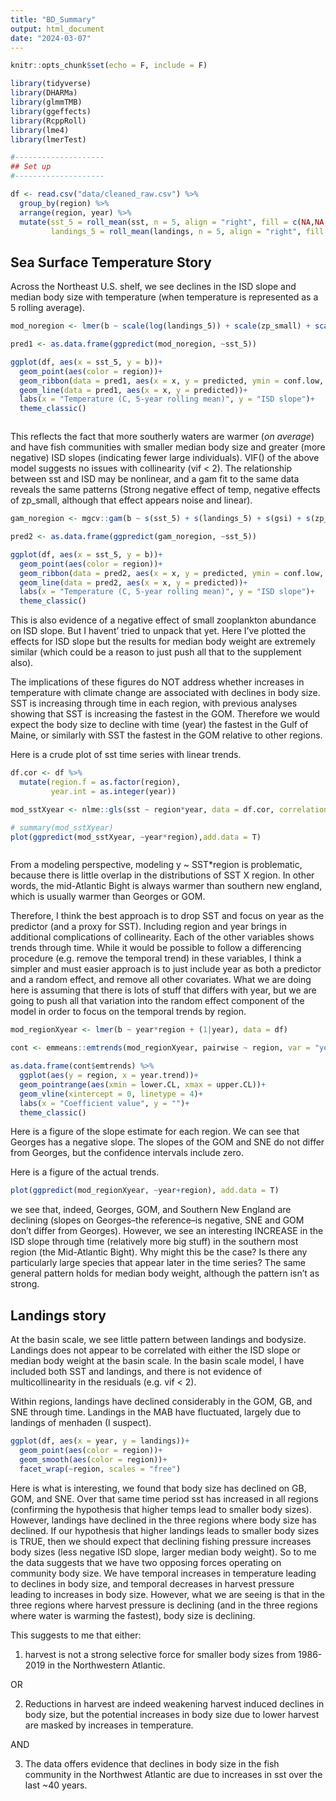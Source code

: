 ```yaml
---
title: "BD_Summary"
output: html_document
date: "2024-03-07"
---
```


```r
knitr::opts_chunk$set(echo = F, include = F)
```

```r
library(tidyverse)
library(DHARMa)
library(glmmTMB)
library(ggeffects)
library(RcppRoll)
library(lme4)
library(lmerTest)

#--------------------
## Set up
#--------------------

df <- read.csv("data/cleaned_raw.csv") %>% 
  group_by(region) %>%
  arrange(region, year) %>%
  mutate(sst_5 = roll_mean(sst, n = 5, align = "right", fill = c(NA,NA,NA)), 
         landings_5 = roll_mean(landings, n = 5, align = "right", fill = c(NA,NA,NA)))
```


## Sea Surface Temperature Story

Across the Northeast U.S. shelf, we see declines in the ISD slope and median body size with temperature (when temperature is represented as a 5 rolling average).

```r

mod_noregion <- lmer(b ~ scale(log(landings_5)) + scale(zp_small) + scale(gsi) + scale(sst_5) + (1|year), data = df)

pred1 <- as.data.frame(ggpredict(mod_noregion, ~sst_5))

ggplot(df, aes(x = sst_5, y = b))+
  geom_point(aes(color = region))+
  geom_ribbon(data = pred1, aes(x = x, y = predicted, ymin = conf.low, ymax = conf.high ), alpha = 0.5)+
  geom_line(data = pred1, aes(x = x, y = predicted))+
  labs(x = "Temperature (C, 5-year rolling mean)", y = "ISD slope")+
  theme_classic()



```

This reflects the fact that more southerly waters are warmer (*on average*) and have fish communities with smaller median body size and greater (more negative) ISD slopes (indicating fewer large individuals). VIF() of the above model suggests no issues with collinearity (vif < 2). The relationship between sst and ISD may be nonlinear, and a gam fit to the same data reveals the same patterns (Strong negative effect of temp, negative effects of zp_small, although that effect appears noise and linear). 

```r
gam_noregion <- mgcv::gam(b ~ s(sst_5) + s(landings_5) + s(gsi) + s(zp_small), data = df, method = "REML")

pred2 <- as.data.frame(ggpredict(gam_noregion, ~sst_5))

ggplot(df, aes(x = sst_5, y = b))+
  geom_point(aes(color = region))+
  geom_ribbon(data = pred2, aes(x = x, y = predicted, ymin = conf.low, ymax = conf.high ), alpha = 0.5)+
  geom_line(data = pred2, aes(x = x, y = predicted))+
  labs(x = "Temperature (C, 5-year rolling mean)", y = "ISD slope")+
  theme_classic()
```

This is also evidence of a negative effect of small zooplankton abundance on ISD slope. But I havent' tried to unpack that yet. Here I've plotted the effects for ISD slope but the results for median body weight are extremely similar (which could be a reason to just push all that to the supplement also). 

The implications of these figures do NOT address whether increases in temperature with climate change are associated with declines in body size. SST is increasing through time in each region, with previous analyses showing that SST is increasing the fastest in the GOM. Therefore we would expect the body size to decline with time (year) the fastest in the Gulf of Maine, or similarly with SST the fastest in the GOM relative to other regions.

Here is a crude plot of sst time series with linear trends. 

```r

df.cor <- df %>% 
  mutate(region.f = as.factor(region), 
         year.int = as.integer(year))

mod_sstXyear <- nlme::gls(sst ~ region*year, data = df.cor, correlation = nlme::corAR1(form =  ~year.int|region.f))

# summary(mod_sstXyear)
plot(ggpredict(mod_sstXyear, ~year*region),add.data = T)



```

From a modeling perspective, modeling y ~ SST*region is problematic, because there is little overlap in the distributions of SST X region. In other words, the mid-Atlantic Bight is always warmer than southern new england, which is usually warmer than Georges or GOM. 

Therefore, I think the best approach is to drop SST and focus on year as the predictor (and a proxy for SST). Including region and year brings in additional complications of collinearity. Each of the other variables shows trends through time. While it would be possible to follow a differencing procedure (e.g. remove the temporal trend) in these variables, I think a simpler and must easier approach is to just include year as both a predictor and a random effect, and remove all other covariates. What we are doing here is assuming that there is lots of stuff that differs with year, but we are going to push all that variation into the random effect component of the model in order to focus on the temporal trends by region. 

```r

mod_regionXyear <- lmer(b ~ year*region + (1|year), data = df)

cont <- emmeans::emtrends(mod_regionXyear, pairwise ~ region, var = "year")

as.data.frame(cont$emtrends) %>%
  ggplot(aes(y = region, x = year.trend))+
  geom_pointrange(aes(xmin = lower.CL, xmax = upper.CL))+
  geom_vline(xintercept = 0, linetype = 4)+
  labs(x = "Coefficient value", y = "")+
  theme_classic()

```

Here is a figure of the slope estimate for each region. We can see that Georges has a negative slope. The slopes of the GOM and SNE do not differ from Georges, but the confidence intervals include zero. 

Here is a figure of the actual trends. 

```r
plot(ggpredict(mod_regionXyear, ~year+region), add.data = T)
```

we see that, indeed, Georges, GOM, and Southern New England are declining (slopes on Georges--the reference--is negative, SNE and GOM don't differ from Georges). However, we see an interesting INCREASE in the ISD slope through time (relatively more big stuff) in the southern most region (the Mid-Atlantic Bight). Why might this be the case? Is there any particularly large species that appear later in the time series? The same general pattern holds for median body weight, although the pattern isn't as strong.

## Landings story

At the basin scale, we see little pattern between landings and bodysize. Landings does not appear to be correlated with either the ISD slope or median body weight at the basin scale. In the basin scale model, I have included both SST and landings, and there is not evidence of multicollinearity in the residuals (e.g. vif < 2).

Within regions, landings have declined considerably in the GOM, GB, and SNE through time. Landings in the MAB have fluctuated, largely due to landings of menhaden (I suspect).

```r
ggplot(df, aes(x = year, y = landings))+
  geom_point(aes(color = region))+
  geom_smooth(aes(color = region))+
  facet_wrap(~region, scales = "free")
```


Here is what is interesting, we found that body size has declined on GB, GOM, and SNE. Over that same time period sst has increased in all regions (confirming the hypothesis that higher temps lead to smaller body sizes). However, landings have declined in the three regions where body size has declined. If our hypothesis that higher landings leads to smaller body sizes is TRUE, then we should expect that declining fishing pressure increases body sizes (less negative ISD slope, larger median body weight). So to me the data suggests that we have two opposing forces operating on community body size. We have temporal increases in temperature leading to declines in body size, and temporal decreases in harvest pressure leading to increases in body size. However, what we are seeing is that in the three regions where harvest pressure is declining (and in the three regions where water is warming the fastest), body size is declining. 

This suggests to me that either: 

1) harvest is not a strong selective force for smaller body sizes from 1986-2019 in the Northwestern Atlantic. 

OR 

2) Reductions in harvest are indeed weakening harvest induced declines in body size, but the potential increases in body size due to lower harvest are masked by increases in temperature. 

AND

3) The data offers evidence that declines in body size in the fish community in the Northwest Atlantic are due to increases in sst over the last ~40 years.  
















